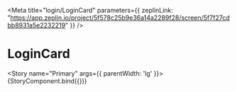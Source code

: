 

<Meta title="login/LoginCard" parameters={{
    zeplinLink: "https://app.zeplin.io/project/5f578c25b9e36a14a2289f28/screen/5f7f27cdbb8931a5e2232219"
  }}
/>

# LoginCard

<Story name="Primary"
  args={{
    parentWidth: 'lg'
  }}>
  {StoryComponent.bind({})}
</Story>
